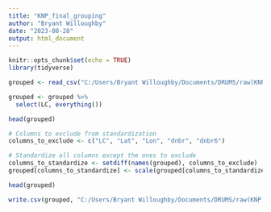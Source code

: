 ---
title: "KNP_final_grouping"
author: "Bryant Willoughby"
date: "2023-08-28"
output: html_document
---

```{r setup, include=FALSE}
knitr::opts_chunk$set(echo = TRUE)
library(tidyverse)
```


```{r}
grouped <- read_csv("C:/Users/Bryant Willoughby/Documents/DRUMS/raw(KNP)/Final data sets/prefire_knp_blr_grouped_finaldata.csv")
```
```{r}
grouped <- grouped %>%
  select(LC, everything())

head(grouped)
```

```{r}
# Columns to exclude from standardization
columns_to_exclude <- c("LC", "Lat", "Lon", "dnbr", "dnbr6")

# Standardize all columns except the ones to exclude
columns_to_standardize <- setdiff(names(grouped), columns_to_exclude)
grouped[columns_to_standardize] <- scale(grouped[columns_to_standardize])

head(grouped)
```

```{r}
write.csv(grouped, "C:/Users/Bryant Willoughby/Documents/DRUMS/raw(KNP)/Final data sets/prefire_knp_blr_grouped_standard_finaldata.csv", row.names = F)

```











